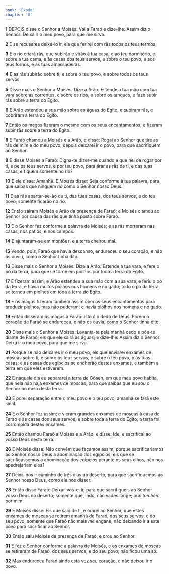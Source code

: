 ```yaml
---
book: 'Êxodo'
chapter: '8'
---
```


**1** DEPOIS disse o Senhor a Moisés: Vai a Faraó e dize-lhe: Assim diz o Senhor: Deixa ir o meu povo, para que me sirva.

**2** E se recusares deixá-lo ir, eis que ferirei com rãs todos os teus termos.

**3** E o rio criará rãs, que subirão e virão à tua casa, e ao teu dormitório, e sobre a tua cama, e às casas dos teus servos, e sobre o teu povo, e aos teus fornos, e às tuas amassadeiras.

**4** E as rãs subirão sobre ti, e sobre o teu povo, e sobre todos os teus servos.

**5** Disse mais o Senhor a Moisés: Dize a Arão: Estende a tua mão com tua vara sobre as correntes, e sobre os rios, e sobre os tanques, e faze subir rãs sobre a terra do Egito.

**6** E Arão estendeu a sua mão sobre as águas do Egito, e subiram rãs, e cobriram a terra do Egito.

**7** Então os magos fizeram o mesmo com os seus encantamentos, e fizeram subir rãs sobre a terra do Egito.

**8** E Faraó chamou a Moisés e a Arão, e disse: Rogai ao Senhor que tire as rãs de mim e do meu povo; depois deixarei ir o povo, para que sacrifiquem ao Senhor.

**9** E disse Moisés a Faraó: Digna-te dizer-me quando é que hei de rogar por ti, e pelos teus servos, e por teu povo, para tirar as rãs de ti, e das tuas casas, e fiquem somente no rio?

**10** E ele disse: Amanhã. E _Moisés_ disse: Seja conforme à tua palavra, para que saibas que ninguém _há_ como o Senhor nosso Deus.

**11** E as rãs apartar-se-ão de ti, das tuas casas, dos teus servos, e do teu povo; somente ficarão no rio.

**12** Então saíram Moisés e Arão da presença de Faraó; e Moisés clamou ao Senhor por causa das rãs que tinha posto sobre Faraó.

**13** E o Senhor fez conforme a palavra de Moisés; e as rãs morreram nas casas, nos pátios, e nos campos.

**14** E ajuntaram-se em montões, e a terra cheirou mal.

**15** Vendo, pois, Faraó que havia descanso, endureceu o seu coração, e não os ouviu, como o Senhor tinha dito.

**16** Disse mais o Senhor a Moisés: Dize a Arão: Estende a tua vara, e fere o pó da terra, para que se torne em piolhos por toda a terra do Egito.

**17** E fizeram assim; e Arão estendeu a sua mão com a sua vara, e feriu o pó da terra, e havia muitos piolhos nos homens e no gado; todo o pó da terra se tornou em piolhos em toda a terra do Egito.

**18** E os magos fizeram também assim com os seus encantamentos para produzir piolhos, mas não puderam; e havia piolhos nos homens e no gado.

**19** Então disseram os magos a Faraó: Isto _é_ o dedo de Deus. Porém o coração de Faraó se endureceu, e não os ouvia, como o Senhor tinha dito.

**20** Disse mais o Senhor a Moisés: Levanta-te pela manhã cedo e põe-te diante de Faraó; eis que ele sairá às águas; e dize-lhe: Assim diz o Senhor: Deixa ir o meu povo, para que me sirva.

**21** Porque se não deixares ir o meu povo, eis que enviarei enxames de moscas sobre ti, e sobre os teus servos, e sobre o teu povo, e às tuas casas; e as casas dos egípcios se encherão destes enxames, e também a terra em que eles estiverem.

**22** E naquele dia eu separarei a terra de Gósen, em que meu povo habita, que nela não haja enxames de moscas, para que saibas que eu _sou_ o Senhor no meio desta terra.

**23** E porei separação entre o meu povo e o teu povo; amanhã se fará este sinal.

**24** E o Senhor fez assim; e vieram grandes enxames de moscas à casa de Faraó e às casas dos seus servos, e sobre toda a terra do Egito; a terra foi corrompida destes enxames.

**25** Então chamou Faraó a Moisés e a Arão, e disse: Ide, e sacrificai ao vosso Deus nesta terra.

**26** E Moisés disse: Não convém que façamos assim, porque sacrificaríamos ao Senhor nosso Deus a abominação dos egípcios; eis que se sacrificássemos a abominação dos egípcios perante os seus olhos, não nos apedrejariam eles?

**27** Deixa-nos ir caminho de três dias ao deserto, para que sacrifiquemos ao Senhor nosso Deus, como ele nos disser.

**28** Então disse Faraó: Deixar-vos-ei ir, para que sacrifiqueis ao Senhor vosso Deus no deserto; somente que, indo, não vades longe; orai _também_ por mim.

**29** E Moisés disse: Eis que saio de ti, e orarei ao Senhor, que estes enxames de moscas se retirem amanhã de Faraó, dos seus servos, e do seu povo; somente que Faraó não mais _me_ engane, não deixando ir a este povo para sacrificar ao Senhor.

**30** Então saiu Moisés da presença de Faraó, e orou ao Senhor.

**31** E fez o Senhor conforme a palavra de Moisés, e os enxames de moscas se retiraram de Faraó, dos seus servos, e do seu povo; não ficou uma só.

**32** Mas endureceu Faraó ainda esta vez seu coração, e não deixou ir o povo.

